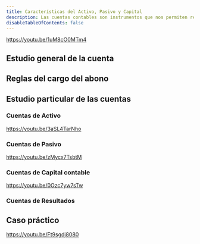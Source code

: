 ```yaml
---
title: Características del Activo, Pasivo y Capital
description: Las cuentas contables son instrumentos que nos permiten registrar de forma clara, ordenada y comprensible de las operaciones realizadas por la entidad.
disableTableOfContents: false
---
```

https://youtu.be/1uM8cO0MTm4

## Estudio general de la cuenta

## Reglas del cargo del abono

## Estudio particular de las cuentas

### Cuentas de Activo

https://youtu.be/3aSL4TarNho

### Cuentas de Pasivo

https://youtu.be/zMycx7TsbtM

### Cuentas de Capital contable

https://youtu.be/0Ozc7yw7sTw

### Cuentas de Resultados

## Caso práctico

https://youtu.be/Ft9sgdj8080
